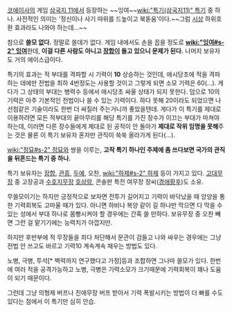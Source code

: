 [[코에이]]사의 게임 [[삼국지 11]]에서 등장하는 ~~잉여~~[[wiki:"특기(삼국지11)" 특기]] 중 하나. 사전적인 의미는 '정신이나 사기 따위를 드높이고 북돋움'이다.~~그럼 [[시상]] 하위호환 효과라도 나와야 하는데...~~ 

참으로 '''쓸모 없다.''' 정말로 쓸데가 없다. 
게임 내에서도 손을 꼽을 정도로 '''[[wiki:"잉여#s-2" 잉여]]'''한데, '''이걸 다른 사람도 아니고 [[장합]]이 들고 있으니 문제가 된다.''' 나머지 보유자도 거의 에이스급이다.

특기의 효과는 적 부대를 격파할 시 기력이 '''10''' 상승하는 것인데, 애시당초에 적을 격파하는 데에만 전법을 최하 4번정도는 사용할 것이고 그렇게 되면 소모 기력은 60(...). 게다가 그 상태의 부대는 병력수 등에서 애시당초 싸울 상태가 되지 못한다. 덤으로 10의 기력은 아주 기본적인 전법이나 쓸 수 있는 기력이다. 하다 못해 20이라도 되었으면 나선첨같은 기술이라도 한번 더 싸질러 주는거니까 좋았을텐데. 게다가 이 특기를 제대로 이용하려면 모든 적부대의 끝마무리를 해당 특기를 가진 장수가 이끄는 부대가 마쳐야 하는데, 이러면 다른 장수들에게 제대로 된 공적이 안 돌아가 '''제대로 작위 임명을 못해'''주는 것은 물론 이 특기 보유자 혼자만 관직이 쑥쑥 올라가게 된다(...).

[[wiki:"정묘#s-2" 정묘]]와 쌍을 이루는, '''고작 특기 하나인 주제에 좀 쓰다보면 국가의 관직을 뒤흔드는 특기 중 하나.''' 

특기 보유자는 [[장합]], [[관흥]], [[두예]], 오찬, [[wiki:"하제#s-2" 하제]] 등이 가지고 있다.
[[고대무장]] 중 고장공과 [[수호지]]무장 [[호삼랑]], 콘솔판 특전 여무장 장씨([[경애황후]])도 소유.

무쓸모이기는 하지만 긍정적으로 보자면 전투가 길어지고 기력이 바닥났을 때 앙양을 통한 기력회복도 고마울 때가 있다. 아니면 하비나 복양 같이 길 하나만 막으면 다 막을 수 있는 성에서 부대 하나로 몸빵시켜야 할 경우에는 간혹 쓸 만하다. 보유무장 중 오찬 빼면 그런 걸 맡기기에는 능력치가 아깝지만. 

하지만 후반부에 적 무장들을 죄다 처단해서 문관이 검들고 나와 싸우는 경우에는 그냥 전법 안 쓰고도 바르고 기력10 계속계속 채우는 방법도 있다.

노병, 극병, 투석[* 벽력까지 연구했다고 가정]등과 조합하면 그나마 쓸모가 있다. 한번에 여러 적을 공격가능하고 노병, 극병은 기력소모가 크기때문에 기력회복이 꽤나 도움이 되기 때문이다.

그런데 그냥 의형제 버프나 친애무장 버프 받아서 기력 폭발시키는 방법이 더 빠를 수도 있다는 점에서 이 특기만 심히 안습.
